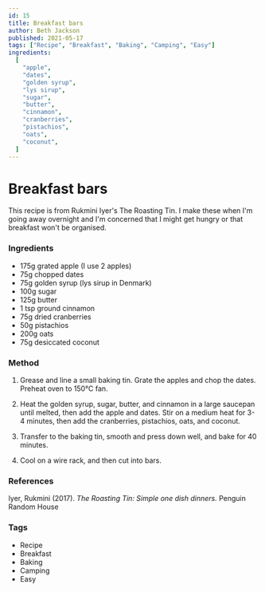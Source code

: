 ```yaml
---
id: 15
title: Breakfast bars
author: Beth Jackson
published: 2021-05-17
tags: ["Recipe", "Breakfast", "Baking", "Camping", "Easy"]
ingredients:
  [
    "apple",
    "dates",
    "golden syrup",
    "lys sirup",
    "sugar",
    "butter",
    "cinnamon",
    "cranberries",
    "pistachios",
    "oats",
    "coconut",
  ]
---
```


# Breakfast bars

This recipe is from Rukmini Iyer's The Roasting Tin. I make these when I'm going away overnight and I'm concerned that I might get hungry or that breakfast won't be organised.

### Ingredients

- 175g grated apple (I use 2 apples)
- 75g chopped dates
- 75g golden syrup (lys sirup in Denmark)
- 100g sugar
- 125g butter
- 1 tsp ground cinnamon
- 75g dried cranberries
- 50g pistachios
- 200g oats
- 75g desiccated coconut

### Method

1. Grease and line a small baking tin. Grate the apples and chop the dates. Preheat oven to 150°C fan.

2. Heat the golden syrup, sugar, butter, and cinnamon in a large saucepan until melted, then add the apple and dates. Stir on a medium heat for 3-4 minutes, then add the cranberries, pistachios, oats, and coconut.

<Timer inputHours={0} inputMinutes={4} inputSeconds={0} />

3. Transfer to the baking tin, smooth and press down well, and bake for 40 minutes.

<Timer inputHours={0} inputMinutes={40} inputSeconds={0} />

4. Cool on a wire rack, and then cut into bars.

### References

Iyer, Rukmini (2017). _The Roasting Tin: Simple one dish dinners._ Penguin Random House

### Tags

- Recipe
- Breakfast
- Baking
- Camping
- Easy
